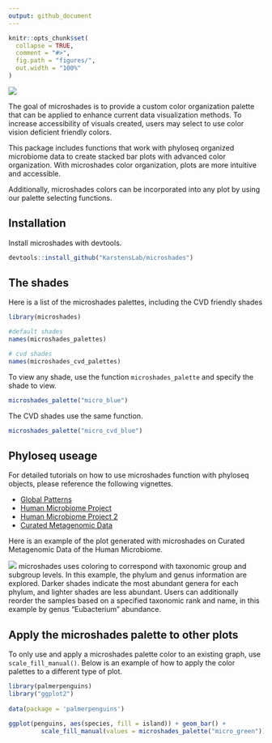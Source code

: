 ```yaml
---
output: github_document
---
```


<!-- README.md is generated from README.Rmd. Please edit that file -->

```r
knitr::opts_chunk$set(
  collapse = TRUE,
  comment = "#>",
  fig.path = "figures/",
  out.width = "100%"
)
```

![](figures/microshades_logo.png)

<!-- badges: start -->
<!-- badges: end -->

The goal of microshades is to provide a custom color organization palette that can be applied to enhance current data visualization methods. 
To increase accessibility of visuals created, users may select to use color vision deficient friendly colors.


This package includes functions that work with phyloseq organized microbiome data to create stacked bar plots with advanced color organization.  With microshades color organization, plots are more intuitive and accessible.


Additionally, microshades colors can be incorporated into any plot by using our palette selecting functions.


## Installation

Install microshades with devtools.

``` r
devtools::install_github("KarstensLab/microshades")
```

## The shades

Here is a list of the microshades palettes, including the CVD friendly shades

```r
library(microshades)

#default shades
names(microshades_palettes)

# cvd shades
names(microshades_cvd_palettes)

```

To view any shade, use the function `microshades_palette` and specify the shade to view.

```r
microshades_palette("micro_blue")
```

The CVD shades use the same function.

```r
microshades_palette("micro_cvd_blue")
```


## Phyloseq useage

For detailed tutorials on how to use microshades function with phyloseq objects, please reference the following vignettes.

- [Global Patterns](./vignettes/microshades-GP.html)
- [Human Microbiome Project](./vignettes/microshades-HMP.html)
- [Human Microbiome Project 2](./vignettes/microshades-HMP2.html)
- [Curated Metagenomic Data](./vignettes/microshades-CMD.html)

Here is an example of the plot generated with microshades on Curated Metagenomic Data of the Human Microbiome.

![](figures/plot_CMD.png)
microshades uses coloring to correspond with taxonomic group and subgroup levels. 
In this example, the phylum and genus information are explored. 
Darker shades indicate the most abundant genera for each phylum, and lighter shades are less abundant.
Users can additionally reorder the samples based on a specified taxonomic rank and name, in this example by genus "Eubacterium" abundance.


## Apply the microshades palette to other plots

To only use and apply a microshades palette color to an existing graph, use `scale_fill_manual()`.
Below is an example of how to apply the color palettes to a different type of plot.

```r
library(palmerpenguins)
library("ggplot2")
 
data(package = 'palmerpenguins')

ggplot(penguins, aes(species, fill = island)) + geom_bar() + 
         scale_fill_manual(values = microshades_palette("micro_green"))
       
```

